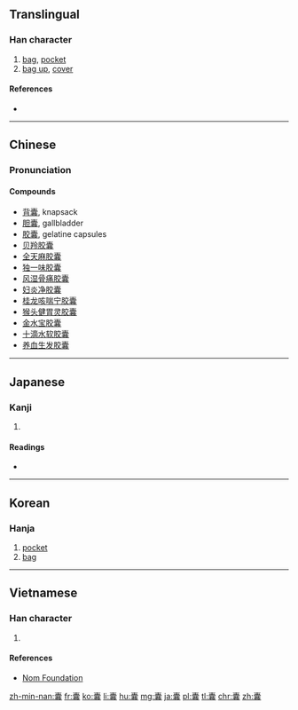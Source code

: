 {{also|嚢}}
==Translingual==
{{Han etyl}}

===Han character===
{{Han char|rn=30|rad=口|as=19|sn=22|four=0073<sub>2</sub>|canj=十月口口女 (JBRRV)|ids=}}

# [[bag]], [[pocket]]
# [[bag up]], [[cover]]

====References====
* {{Han ref|kx=0215.140|dkj=04633|dj=0438.140|hdz=10707.130|uh=56CA|ud=22218|bh=C56E|bd=50542}}

----

==Chinese==
{{zh-forms}}

===Pronunciation===
{{zh-pron
|m=náng
|c=nong4
|mc=y
|oc=y
|ma=
|cat=n,v
}}

====Compounds====
* [[背囊]], knapsack
* [[胆囊]], gallbladder
* [[胶囊]], gelatine capsules
* [[贝羚胶囊]]
* [[全天麻胶囊]]
* [[独一味胶囊]]
* [[风湿骨痛胶囊]]
* [[妇炎净胶囊]]
* [[桂龙咳喘宁胶囊]]
* [[猴头健胃灵胶囊]]
* [[金水宝胶囊]]
* [[十滴水软胶囊]]
* [[养血生发胶囊]]

----

==Japanese==

===Kanji===
{{ja-kanji|grade=|rs=口19}}

# {{defn|lang=ja|sort=口19}}

====Readings====
* {{ja-readings|on=[[のう]] (nō)|kun=[[ふくろ]] (fukuro)}}

----

==Korean==

===Hanja===
{{ko-hanja|hangeul=낭|rv=nang|mr=nang}}

# [[pocket]]
# [[bag]]

----

==Vietnamese==

===Han character===
{{vi-hantu|[[nang]], [[nẵng]]|rs=口19}}

# {{defn|lang=vi|sort=口19}}

====References====
* [http://nomfoundation.org/common/nom_details.php?codepoint=56ca Nom Foundation]

[[zh-min-nan:囊]]
[[fr:囊]]
[[ko:囊]]
[[li:囊]]
[[hu:囊]]
[[mg:囊]]
[[ja:囊]]
[[pl:囊]]
[[tl:囊]]
[[chr:囊]]
[[zh:囊]]